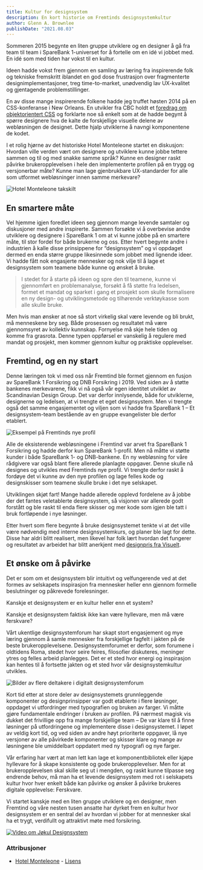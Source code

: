 ```yaml
---
title: Kultur for designsystem
description: En kort historie om Fremtinds designsystemkultur
author: Glenn A. Brownlee
publishDate: "2021.08.03"
---
```


<Ingress>Sommeren 2015 begynte en liten gruppe utviklere og en designer å gå fra team til team i SpareBank 1-universet for å fortelle om en idé vi jobbet med. En idé som med tiden har vokst til en kultur.</Ingress>

Ideen hadde vokst frem gjennom en samling av læring fra inspirerende folk og tekniske fremskritt iblandet en god dose frustrasjon over fragmenterte designimplementasjoner, treg time-to-market, unødvendig lav UX-kvalitet og gjentagende problemstillinger.

En av disse mange inspirerende folkene hadde jeg truffet høsten 2014 på en CSS-konferanse i New Orleans. En utvikler fra CBC holdt et [foredrag om objektorientert CSS](https://www.slideshare.net/JamieStrachan/oocss-in-the-real-world-revisited) og forklarte noe så enkelt som at de hadde begynt å spørre designere hva de kalte de forskjellige visuelle delene av webløsningen de designet. Dette hjalp utviklerne å navngi komponentene de kodet.

I et rolig hjørne av det historiske Hotel Monteleone startet en diskusjon: Hvordan ville verden vært om designere og utviklere kunne jobbe tettere sammen og til og med snakke samme språk? Kunne en designer raskt påvirke brukeropplevelsen i hele den implementerte profilen på en trygg og versjonerbar måte? Kunne man lage gjenbrukbare UX-standarder for alle som utformet webløsninger innen samme merkevare?

![Hotel Monteleone takskilt](/assets/blog/kultur/hotel-monteleone.jpg)

## En smartere måte

Vel hjemme igjen foredlet ideen seg gjennom mange levende samtaler og diskusjoner med andre inspirerte. Sammen forsøkte vi å overbevise andre utviklere og designere i SpareBank 1 om at vi kunne jobbe på en smartere måte, til stor fordel for både brukerne og oss. Etter hvert begynte andre i industrien å kalle disse prinsippene for “designsystem” og vi oppdaget dermed en enda større gruppe likesinnede som jobbet med lignende ideer. Vi hadde fått nok engasjerte mennesker og nok vilje til å lage et designsystem som teamene både kunne og ønsket å bruke.

> I stedet for å starte på ideen og spre den til teamene, kunne vi gjennomført en problemanalyse, forsøkt å få støtte fra ledelsen, formet et mandat og sparket i gang et prosjekt som skulle formalisere en ny design- og utviklingsmetode og tilhørende verktøykasse som alle skulle bruke.

Men hvis man ønsker at noe så stort virkelig skal være levende og bli brukt, må menneskene bry seg. Både prosessen og resultatet må være gjennomsyret av kollektiv kunnskap. Fornyelse må skje hele tiden og komme fra grasrota. Denne typen oppførsel er vanskelig å regulere med mandat og prosjekt, men kommer gjennom kultur og praktiske opplevelser.

## Fremtind, og en ny start

Denne læringen tok vi med oss når Fremtind ble formet gjennom en fusjon av SpareBank 1 Forsikring og DNB Forsikring i 2019. Ved siden av å støtte bankenes merkevarene, fikk vi nå også vår egen identitet utviklet av Scandinavian Design Group. Det var derfor innlysende, både for utviklerne, designerne og ledelsen, at vi trengte et eget designsystem. Men vi trengte også det samme engasjementet og viljen som vi hadde fra SpareBank 1 – Et designsystem-team bestående av en gruppe evangelister ble derfor etablert.

![Eksempel på Fremtinds nye profil](/assets/blog/kultur/fremtind-profil.png)

Alle de eksisterende webløsningene i Fremtind var arvet fra SpareBank 1 Forsikring og hadde derfor kun SpareBank 1-profil. Men nå måtte vi støtte kunder i både SpareBank 1- og DNB-bankene. En ny webløsning for våre rådgivere var også blant flere allerede planlagte oppgaver. Denne skulle nå designes og utvikles med Fremtinds nye profil. Vi trengte derfor raskt å fordøye det vi kunne av den nye profilen og lage felles kode og designskisser som teamene skulle bruke i det nye selskapet.

Utviklingen skjøt fart! Mange hadde allerede opplevd fordelene av å jobbe der det fantes veletablerte designsystem,
så visjonen var allerede godt forstått og ble raskt til enda flere skisser og mer kode som igjen ble tatt i bruk fortløpende i nye løsninger.

Etter hvert som flere begynte å bruke designsystemet tenkte vi at det ville være nødvendig med interne designsystemkurs, og planer ble lagt for dette. Disse har aldri blitt realisert, men likevel har folk lært hvordan det fungerer og resultatet av arbeidet har blitt anerkjent med [designpris fra Visuelt](https://www.grafill.no/visuelt/vinnere/2021/digital-design/designsystemer/designsystem-jokul).

## Et ønske om å påvirke

Det er som om et designsystem blir intuitivt og velfungerende ved at det formes av selskapets inspirasjon fra mennesker heller enn gjennom formelle beslutninger og påkrevede forelesninger.

Kanskje et designsystem er en kultur heller enn et system?

Kanskje et designsystem faktisk ikke kan være hyllevare, men må være ferskvare?

Vårt ukentlige designsystemforum har skapt stort engasjement og mye læring gjennom å samle mennesker fra forskjellige fagfelt i jakten på de beste brukeropplevelsene. Designsystemforumet er derfor, som forumene i oldtidens Roma, stedet hvor seire feires, filosofier diskuteres, meninger ytres og felles arbeid planlegges. Det er et sted hvor energi og inspirasjon kan hentes til å fortsette jakten og et sted hvor vår designsystemkultur utvikles.

![Bilder av flere deltakere i digitalt designsystemforum](/assets/blog/kultur/MicrosoftTeams-image.png)

Kort tid etter at store deler av designsystemets grunnleggende komponenter og designprinsipper var godt etablerte i flere løsninger, oppdaget vi utfordringer med typografien og bruken av farger. Vi måtte gjøre fundamentale endringer i bruken av profilen. På nærmest magisk vis dukket det frivillige opp fra mange forskjellige team – De var klare til å finne løsninger på utfordringene og implementere disse i designsystemet. I løpet av veldig kort tid, og ved siden av andre høyt prioriterte oppgaver, lå nye versjoner av alle påvirkede komponenter og skisser klare og mange av løsningene ble umiddelbart oppdatert med ny typografi og nye farger.

Vår erfaring har vært at man lett kan lage et komponentbibliotek eller kjøpe hyllevare for å skape konsistente og gode brukeropplevelser. Men for at brukeropplevelsen skal skille seg ut i mengden, og raskt kunne tilpasse seg endrende behov, må man ha et levende designsystem med rot i selskapets kultur hvor hver enkelt både kan påvirke og ønsker å påvirke brukeres digitale opplevelse: Ferskvare.

Vi startet kanskje med en liten gruppe utviklere og en designer, men Fremtind og våre nesten tusen ansatte har dyrket frem en kultur hvor designsystem er en sentral del av hvordan vi jobber for at mennesker skal ha et trygt, verdifullt og attraktivt møte med forsikring.

[![Video om Jøkul Designsystem](https://img.youtube.com/vi/paPkOTZxf08/0.jpg)](https://www.youtube.com/watch?v=paPkOTZxf08)

### Attribusjoner
- [Hotel Monteleone](https://www.google.com/url?sa=i&url=https%3A%2F%2Fwww.yourgolftravel.com%2Fhotel-monteleone&psig=AOvVaw198f8PG3Zspr6LcXi4k6-8&ust=1628324149206000&source=images&cd=vfe&ved=0CAwQjhxqFwoTCIjZ5qr6m_ICFQAAAAAdAAAAABAD) - [Lisens](https://creativecommons.org/licenses/by-nc-nd/4.0/legalcode)